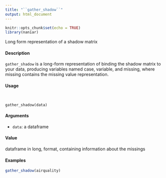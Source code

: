 ```yaml
---
title: "``gather_shadow``"
output: html_document
---
```


```r
knitr::opts_chunk$set(echo = TRUE)
library(naniar)
```
 Long form representation of a shadow matrix

####  Description 

``gather_shadow`` is a long-form representation of binding the shadow matrix to your data, producing variables named case, variable, and missing, where missing contains the missing value representation.

####  Usage 
<pre><code>

gather_shadow(data)
</code></pre>
#### Arguments 

* ``data``:  a dataframe

#### Value 

dataframe in long, format, containing information about the missings

#### Examples 
```r
gather_shadow(airquality)
```